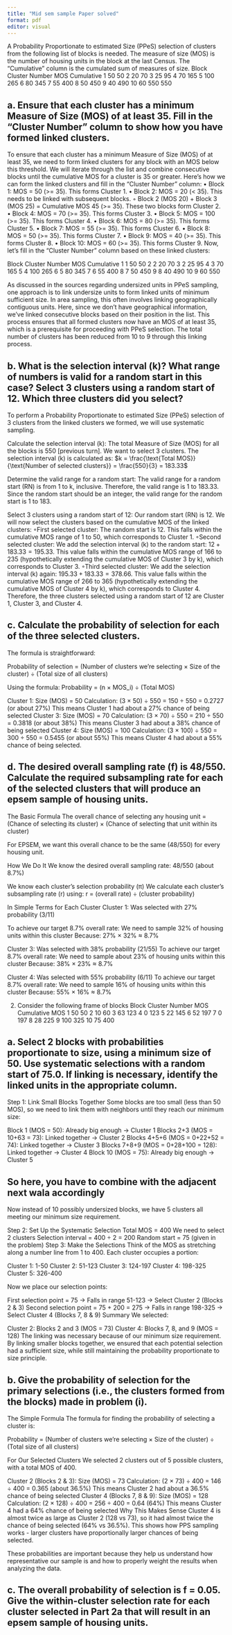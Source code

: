 ```yaml
---
title: "Mid sem sample Paper solved"
format: pdf
editor: visual
---
```


A Probability Proportionate to estimated Size (PPeS) selection of clusters from the following
list of blocks is needed. The measure of size (MOS) is the number of housing units in the
block at the last Census. The “Cumulative” column is the cumulated sum of measures of size.
Block Cluster Number MOS Cumulative
1 50 50
2 20 70
3 25 95
4 70 165
5 100 265
6 80 345
7 55 400
8 50 450
9 40 490
10 60 550
550

## a. Ensure that each cluster has a minimum Measure of Size (MOS) of at least 35. Fill in the “Cluster Number” column to show how you have formed linked clusters.

To ensure that each cluster has a minimum Measure of Size (MOS) of at least 35, we need to form linked clusters for any block with an MOS below this threshold. We will iterate through the list and combine consecutive blocks until the cumulative MOS for a cluster is 35 or greater.
Here's how we can form the linked clusters and fill in the “Cluster Number” column:
•
Block 1: MOS = 50 (>= 35). This forms Cluster 1.
•
Block 2: MOS = 20 (< 35). This needs to be linked with subsequent blocks.
◦
Block 2 (MOS 20) + Block 3 (MOS 25) = Cumulative MOS 45 (>= 35). These two blocks form Cluster 2.
•
Block 4: MOS = 70 (>= 35). This forms Cluster 3.
•
Block 5: MOS = 100 (>= 35). This forms Cluster 4.
•
Block 6: MOS = 80 (>= 35). This forms Cluster 5.
•
Block 7: MOS = 55 (>= 35). This forms Cluster 6.
•
Block 8: MOS = 50 (>= 35). This forms Cluster 7.
•
Block 9: MOS = 40 (>= 35). This forms Cluster 8.
•
Block 10: MOS = 60 (>= 35). This forms Cluster 9.
Now, let's fill in the "Cluster Number" column based on these linked clusters:

Block	Cluster Number	MOS	Cumulative
1	1	50	50
2	2	20	70
3	2	25	95
4	3	70	165
5	4	100	265
6	5	80	345
7	6	55	400
8	7	50	450
9	8	40	490
10	9	60	550


As discussed in the sources regarding undersized units in PPeS sampling, one approach is to link undersize units to form linked units of minimum sufficient size. In area sampling, this often involves linking geographically contiguous units. Here, since we don't have geographical information, we've linked consecutive blocks based on their position in the list.
This process ensures that all formed clusters now have an MOS of at least 35, which is a prerequisite for proceeding with PPeS selection. The total number of clusters has been reduced from 10 to 9 through this linking process.



## b. What is the selection interval (k)? What range of numbers is valid for a random start in this case? Select 3 clusters using a random start of 12. Which three clusters did you select?

To perform a Probability Proportionate to estimated Size (PPeS) selection of 3 clusters from the linked clusters we formed, we will use systematic sampling.

Calculate the selection interval (k): The total Measure of Size (MOS) for all the blocks is 550 [previous turn]. We want to select 3 clusters. The selection interval (k) is calculated as: $k = \frac{\text{Total MOS}}{\text{Number of selected clusters}} = \frac{550}{3} = 183.33$

Determine the valid range for a random start: The valid range for a random start (RN) is from 1 to k, inclusive. Therefore, the valid range is 1 to 183.33. Since the random start should be an integer, the valid range for the random start is 1 to 183.


Select 3 clusters using a random start of 12: Our random start (RN) is 12. We will now select the clusters based on the cumulative MOS of the linked clusters:
◦First selected cluster: The random start is 12. This falls within the cumulative MOS range of 1 to 50, which corresponds to Cluster 1.
◦Second selected cluster: We add the selection interval (k) to the random start: $12 + 183.33 = 195.33$. This value falls within the cumulative MOS range of 166 to 235 (hypothetically extending the cumulative MOS of Cluster 3 by k), which corresponds to Cluster 3.
◦Third selected cluster: We add the selection interval (k) again: $195.33 + 183.33 = 378.66$. This value falls within the cumulative MOS range of 266 to 365 (hypothetically extending the cumulative MOS of Cluster 4 by k), which corresponds to Cluster 4.
Therefore, the three clusters selected using a random start of 12 are Cluster 1, Cluster 3, and Cluster 4.


## c. Calculate the probability of selection for each of the three selected clusters.


The formula is straightforward:

Probability of selection = (Number of clusters we're selecting × Size of the cluster) ÷ (Total size of all clusters)

Using the formula: Probability = (n × MOS_i) ÷ (Total MOS)


Cluster 1:
Size (MOS) = 50
Calculation: (3 × 50) ÷ 550 = 150 ÷ 550 = 0.2727 (or about 27%)
This means Cluster 1 had about a 27% chance of being selected
Cluster 3:
Size (MOS) = 70
Calculation: (3 × 70) ÷ 550 = 210 ÷ 550 = 0.3818 (or about 38%)
This means Cluster 3 had about a 38% chance of being selected
Cluster 4:
Size (MOS) = 100
Calculation: (3 × 100) ÷ 550 = 300 ÷ 550 = 0.5455 (or about 55%)
This means Cluster 4 had about a 55% chance of being selected.


## d. The desired overall sampling rate (f) is 48/550. Calculate the required subsampling rate for each of the selected clusters that will produce an epsem sample of housing units.

The Basic Formula
The overall chance of selecting any housing unit = (Chance of selecting its cluster) × (Chance of selecting that unit within its cluster)

For EPSEM, we want this overall chance to be the same (48/550) for every housing unit.

How We Do It
We know the desired overall sampling rate: 48/550 (about 8.7%)

We know each cluster's selection probability (π)
We calculate each cluster's subsampling rate (r) using: r = (overall rate) ÷ (cluster probability)

In Simple Terms for Each Cluster
Cluster 1:
Was selected with 27% probability (3/11)

To achieve our target 8.7% overall rate:
We need to sample 32% of housing units within this cluster
Because: 27% × 32% ≈ 8.7%

Cluster 3:
Was selected with 38% probability (21/55)
To achieve our target 8.7% overall rate:
We need to sample about 23% of housing units within this cluster
Because: 38% × 23% ≈ 8.7%

Cluster 4:
Was selected with 55% probability (6/11)
To achieve our target 8.7% overall rate:
We need to sample 16% of housing units within this cluster
Because: 55% × 16% ≈ 8.7%





2. Consider the following frame of blocks
Block Cluster Number MOS Cumulative MOS
1 50 50
2 10 60
3 63 123
4 0 123
5 22 145
6 52 197
7 0 197
8 28 225
9 100 325
10 75 400


## a. Select 2 blocks with probabilities proportionate to size, using a minimum size of 50. Use systematic selections with a random start of 75.0. If linking is necessary, identify the linked units in the appropriate column.

Step 1: Link Small Blocks Together
Some blocks are too small (less than 50 MOS), so we need to link them with neighbors until they reach our minimum size:

Block 1 (MOS = 50): Already big enough → Cluster 1
Blocks 2+3 (MOS = 10+63 = 73): Linked together → Cluster 2
Blocks 4+5+6 (MOS = 0+22+52 = 74): Linked together → Cluster 3
Blocks 7+8+9 (MOS = 0+28+100 = 128): Linked together → Cluster 4
Block 10 (MOS = 75): Already big enough → Cluster 5

## So here, you have to combine with the adjacent next wala accordingly 
Now instead of 10 possibly undersized blocks, we have 5 clusters all meeting our minimum size requirement.

Step 2: Set Up the Systematic Selection
Total MOS = 400
We need to select 2 clusters
Selection interval = 400 ÷ 2 = 200
Random start = 75 (given in the problem)
Step 3: Make the Selections
Think of the MOS as stretching along a number line from 1 to 400. Each cluster occupies a portion:

Cluster 1: 1-50
Cluster 2: 51-123
Cluster 3: 124-197
Cluster 4: 198-325
Cluster 5: 326-400


Now we place our selection points:

First selection point = 75 → Falls in range 51-123 → Select Cluster 2 (Blocks 2 & 3)
Second selection point = 75 + 200 = 275 → Falls in range 198-325 → Select Cluster 4 (Blocks 7, 8 & 9)
Summary
We selected:

Cluster 2: Blocks 2 and 3 (MOS = 73)
Cluster 4: Blocks 7, 8, and 9 (MOS = 128)
The linking was necessary because of our minimum size requirement. By linking smaller blocks together, we ensured that each potential selection had a sufficient size, while still maintaining the probability proportionate to size principle.


## b. Give the probability of selection for the primary selections (i.e., the clusters formed from the blocks) made in problem (i).

The Simple Formula
The formula for finding the probability of selecting a cluster is:

Probability = (Number of clusters we're selecting × Size of the cluster) ÷ (Total size of all clusters)

For Our Selected Clusters
We selected 2 clusters out of 5 possible clusters, with a total MOS of 400.

Cluster 2 (Blocks 2 & 3):
Size (MOS) = 73
Calculation: (2 × 73) ÷ 400 = 146 ÷ 400 = 0.365 (about 36.5%)
This means Cluster 2 had about a 36.5% chance of being selected
Cluster 4 (Blocks 7, 8 & 9):
Size (MOS) = 128
Calculation: (2 × 128) ÷ 400 = 256 ÷ 400 = 0.64 (64%)
This means Cluster 4 had a 64% chance of being selected
Why This Makes Sense
Cluster 4 is almost twice as large as Cluster 2 (128 vs 73), so it had almost twice the chance of being selected (64% vs 36.5%). This shows how PPS sampling works - larger clusters have proportionally larger chances of being selected.

These probabilities are important because they help us understand how representative our sample is and how to properly weight the results when analyzing the data.


## c. The overall probability of selection is f = 0.05. Give the within-cluster selection rate for each cluster selected in Part 2a that will result in an epsem sample of housing units.

